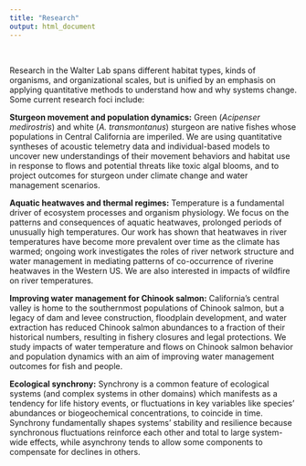 ```yaml
---
title: "Research"
output: html_document
---
```


<style>
  .title{
    display: none;}</style>

<br>

Research in the Walter Lab spans different habitat types, kinds of organisms, and organizational scales, but is unified by an emphasis on applying quantitative methods to understand how and why systems change. Some current research foci include:

**Sturgeon movement and population dynamics:** Green (*Acipenser medirostris*) and white (*A. transmontanus*) sturgeon are native fishes whose populations in Central California are imperiled. We are using quantitative syntheses of acoustic telemetry data and individual-based models to uncover new understandings of their movement behaviors and habitat use in response to flows and potential threats like toxic algal blooms, and to project outcomes for sturgeon under climate change and water management scenarios.

**Aquatic heatwaves and thermal regimes:** Temperature is a fundamental driver of ecosystem processes and organism physiology. We focus on the patterns and consequences of aquatic heatwaves, prolonged periods of unusually high temperatures. Our work has shown that heatwaves in river temperatures have become more prevalent over time as the climate has warmed; ongoing work investigates the roles of river network structure and water management in mediating patterns of co-occurrence of riverine heatwaves in the Western US. We are also interested in impacts of wildfire on river temperatures. 

**Improving water management for Chinook salmon:** California’s central valley is home to the southernmost populations of Chinook salmon, but a legacy of dam and levee construction, floodplain development, and water extraction has reduced Chinook salmon abundances to a fraction of their historical numbers, resulting in fishery closures and legal protections. We study impacts of water temperature and flows on Chinook salmon behavior and population dynamics with an aim of improving water management outcomes for fish and people.

**Ecological synchrony:** Synchrony is a common feature of ecological systems (and complex systems in other domains) which manifests as a tendency for life history events, or fluctuations in key variables like species’ abundances or biogeochemical concentrations, to coincide in time. Synchrony fundamentally shapes systems’ stability and resilience because synchronous fluctuations reinforce each other and total to large system-wide effects, while asynchrony tends to allow some components to compensate for declines in others.
